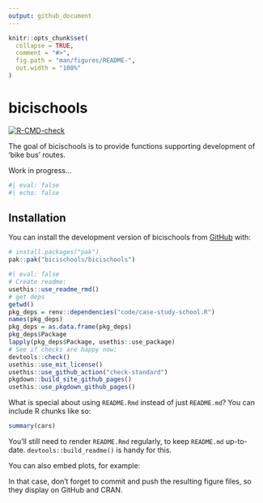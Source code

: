 ```yaml
---
output: github_document
---
```


<!-- README.md is generated from README.Rmd. Please edit that file -->

```r
knitr::opts_chunk$set(
  collapse = TRUE,
  comment = "#>",
  fig.path = "man/figures/README-",
  out.width = "100%"
)
```

# bicischools

<!-- badges: start -->
[![R-CMD-check](https://github.com/bicischools/bicischools/actions/workflows/R-CMD-check.yaml/badge.svg)](https://github.com/bicischools/bicischools/actions/workflows/R-CMD-check.yaml)
<!-- badges: end -->

The goal of bicischools is to provide functions supporting development of 'bike bus' routes.

Work in progress...

```r
#| eval: false
#| echo: false
```


## Installation

You can install the development version of bicischools from [GitHub](https://github.com/) with:

``` r
# install.packages("pak")
pak::pak("bicischools/bicischools")
```

<!-- ## Setup -->

<!-- The info below shows how we set-up the package. -->
```r
#| eval: false
# Create readme:
usethis::use_readme_rmd()
# get deps
getwd()
pkg_deps = renv::dependencies("code/case-study-school.R")
names(pkg_deps)
pkg_deps = as.data.frame(pkg_deps)
pkg_deps$Package
lapply(pkg_deps$Package, usethis::use_package)
# See if checks are happy now:
devtools::check()
usethis::use_mit_license()
usethis::use_github_action("check-standard")
pkgdown::build_site_github_pages()
usethis::use_pkgdown_github_pages()
```

What is special about using `README.Rmd` instead of just `README.md`? You can include R chunks like so:

```r
summary(cars)
```

You'll still need to render `README.Rmd` regularly, to keep `README.md` up-to-date. `devtools::build_readme()` is handy for this.

You can also embed plots, for example:


In that case, don't forget to commit and push the resulting figure files, so they display on GitHub and CRAN.
